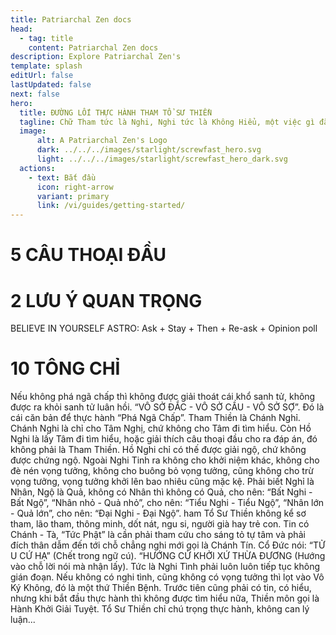 ```yaml
---
title: Patriarchal Zen docs
head:
  - tag: title
    content: Patriarchal Zen docs
description: Explore Patriarchal Zen's
template: splash
editUrl: false
lastUpdated: false
next: false
hero:
  title: ĐƯỜNG LỐI THỰC HÀNH THAM TỔ SƯ THIỀN
  tagline: Chữ Tham tức là Nghi, Nghi tức là Không Hiểu, một việc gì đã hiểu rồi thì hết nghi, hết Nghi tức là không có Tham, cho nên Tham Thiền rất chú trọng cái Nghi, gọi là Nghi Tình.
  image:
      alt: A Patriarchal Zen's Logo
      dark: ../../../images/starlight/screwfast_hero.svg
      light: ../../../images/starlight/screwfast_hero_dark.svg
  actions:
    - text: Bắt đầu
      icon: right-arrow
      variant: primary
      link: /vi/guides/getting-started/
---
```


<h1>5 CÂU THOẠI ĐẦU</h1>

<CardGrid stagger>

  <Card title="KHI CHƯA CÓ TRỜI ĐẤT, TA LÀ CÁI GÌ?" icon="sun">

  </Card>

  <Card title="MUÔN PHÁP VỀ MỘT, MỘT VỀ CHỖ NÀO?" icon="jira">

  </Card>

  <Card title="TRƯỚC KHI CHA MẸ CHƯA SANH, MẶT MŨI BỔN LAI CỦA TA RA SAO?" icon="moon">

  </Card>

  <Card title="SANH TỪ ĐÂU ĐẾN, CHẾT ĐI VỀ ĐÂU?" icon="pkl">

  </Card>

  <Card title="CHẲNG PHẢI TÂM, CHẲNG PHẢI PHẬT, CHẲNG PHẢI VẬT, LÀ CÁI GÌ?" icon="starlight">

  </Card>

</CardGrid>

<h1>2 LƯU Ý QUAN TRỌNG</h1>

<CardGrid stagger>

  <Card title="TIN TỰ TÂM" icon="heart">
     BELIEVE IN YOURSELF
  </Card>

  <Card title="KHỞI NGHI TÌNH" icon="astro">
    ASTRO: Ask + Stay + Then + Re-ask + Opinion poll
  </Card>

</CardGrid>


<h1>10 TÔNG CHỈ</h1>

<CardGrid stagger>

  <Card title="1️⃣ PHÁ NGÃ CHẤP" icon={null}>
    Nếu không phá ngã chấp thì không được giải thoát cái khổ sanh tử, không được ra khỏi sanh tử luân hồi. “VÔ SỞ ĐẮC - VÔ SỞ CẦU - VÔ SỞ SỢ”. Đó là cái căn bản để thực hành “Phá Ngã Chấp”.
  </Card>

  <Card title="2️⃣ PHÂN BIỆT HỒ NGHI VÀ CHÁNH NGHI" icon={null}>
    Tham Thiền là Chánh Nghỉ. Chánh Nghi là chỉ cho Tâm Nghị, chứ không cho Tâm đi tìm hiểu. Còn Hồ Nghi là lấy Tâm đi tìm hiểu, hoặc giải thích câu thoại đầu cho ra đáp án, đó không phải là Tham Thiền. Hồ Nghi chỉ có thế được giải ngộ, chứ không được chứng ngộ.
  </Card>

  <Card title="3️⃣ CHẲNG CHO KHỞI BIỆT NIỆM" icon={null}>
    Ngoài Nghi Tinh ra không cho khởi niệm khác, không cho đè nén vọng tưởng, không cho buông bỏ vọng tưởng, cũng không cho trừ vọng tưởng, vọng tưởng khởi lên bao nhiêu cũng mặc kệ.
  </Card>

  <Card title="4️⃣ NHÂN QUẢ, NGHI NGỘ" icon={null}>
    Phải biết Nghỉ là Nhân, Ngộ là Quả, không có Nhân thì không có Quả, cho nên: “Bất Nghi - Bất Ngộ”, “Nhân nhỏ - Quả nhỏ”, cho nên: “Tiểu Nghi - Tiểu Ngộ”, “Nhân lớn - Quả lớn”, cho nên: “Đại Nghi - Đại Ngộ”.
  </Card>

  <Card title="5️⃣ CHẲNG PHÂN BIỆT TƯ CÁCH" icon={null}>
    ham Tổ Sư Thiền không kể sơ tham, lão tham, thông minh, dốt nát, ngu si, người già hay trẻ con.
  </Card>

  <Card title="6️⃣ THÂM TÍN TỰ TÂM" icon={null}>
    Tin có Chánh - Tà, “Tức Phật” là cần phải tham cứu cho sáng tỏ tự tâm và phải đích thân dẫm đến tới chỗ chẳng nghi mới gọi là Chánh Tín.
  </Card>

  <Card title="7️⃣ PHẢI NGỘ TỰ TÁNH" icon={null}>
    Cổ Đức nói: “TỬ U CỨ HẠ” (Chết trong ngữ cú). “HƯỚNG CỬ KHỞI XỨ THỪA ĐƯƠNG (Hướng vào chỗ lời nói mà nhận lấy).
  </Card>

  <Card title="8️⃣ KHÔNG LỌT VÔ KÝ" icon={null}>
    Tức là Nghi Tình phải luôn luôn tiếp tục không gián đoạn. Nếu không có nghi tình, cũng không có vọng tưởng thì lọt vào Vô Ký Không, đó là một thứ Thiền Bệnh.
  </Card>

  <Card title="9️⃣ HÀNH KHỞI GIẢI TUYỆT" icon={null}>
    Trước tiên cũng phải có tin, có hiểu, nhưng khi bắt đầu thực hành thì không được tìm hiểu nữa, Thiền môn gọi là Hành Khởi Giải Tuyệt.
  </Card>

  <Card title="🔟 CHÚ TRỌNG THỰC HÀNH" icon={null}>
    Tổ Sư Thiền chỉ chú trọng thực hành, không can lý luận...
  </Card>
</CardGrid>

